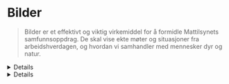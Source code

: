 
<Meta title="Identitet/Bilder" />

# <MountainsIcon /> Bilder

> Bilder er et effektivt og viktig virkemiddel for å formidle Mattilsynets samfunnsoppdrag. De skal vise ekte møter og situasjoner fra arbeidshverdagen, og hvordan vi samhandler med mennesker dyr og natur.

<Details>
  <Details.Summary>Bildestil</Details.Summary>
  <Prose>
  ### Tekniske kvaliteter
  Vi velger eller tar bilder som:
  - har naturlig uttrykk og nordisk lys 
  - har spill mellom lys og skygge 
  - har kontrast mellom skarpe og uskarpe områder 
  - inkluderer farger fra Mattilsynets fargepalett 
  - er i farger, ikke sort/hvitt

  ### Motiver
  #### Natur og miljø
  Mattilsynets arbeid er tett knyttet til naturen, derfor spiller naturen er viktig rolle i mange av bildene våre. Vi bruker bilder som viser: 
  - ekte natur - både vakker og røff 
  - landskap fra hele landet 
  - både store oversiktsbilder og nærbilder 
  - by- og landmiljøer, både ute og inne 
  - alle steder Mattilsynet er på jobb 

  #### Nært og fjernt
  For å vise hele vår verdikjede, og skape variasjon, bruker vi: 
  - nærbilder som fremhever detaljene i Mattilsynets arbeid 
  - oversiktsbilder av landskap, motiver og miljøer 

  <img src={naertogfjert} alt="Nært og fjernt" />

  #### Mennesker
  Bildene skal fremstå troverdige og ekte. Vi bruker derfor bilder av egne ansatte i naturlige situasjoner. Vi skal fremstå som den kompetente hjelperen. Bildene våre viser: 
  - Mennesker i en jobbsituasjon, i samspill med dyr, mat, planter og natur. De poserer ikke, de er på jobb. 
  - Gode møter og samspill mellom mennesker, dyr og natur 

  <img src={mennesker} alt="Mennesker" />

  #### Dyr
  Dyrebilder skal 
  - vise dyr i et inne- eller utemiljø 
  - være både nærbilder og oversiktsbilder 
  - være tydelige, også for nærbilder 

  <img src={dyr} alt="Dyr" />

  #### Framtid
  Vi ønsker også bilder som viser hvordan vi utvikler oss, for eksempel bilder som viser bruk av digitale verktøy, noe som demonstrer at vi er moderne og fremtidsrettet aktør. 
  <img src={framtid} alt="Framtid" />
</Prose>
</Details>
<Details>
  <Details.Summary>Kreditering og bruk</Details.Summary>

  Alle bilder skal krediteres Mattilsynet.

</Details>

<Wide><Graphics path="docs/bilder" searchable /></Wide>